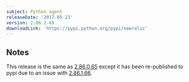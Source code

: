 ```yaml
---
subject: Python agent
releaseDate: '2017-05-23'
version: 2.86.2.68
downloadLink: 'https://pypi.python.org/pypi/newrelic'
---
```


## Notes

This release is the same as [2.86.0.65](/docs/release-notes/agent-release-notes/python-release-notes/python-agent-286065) except it has been re-published to pypi due to an issue with [2.86.1.66](/docs/release-notes/agent-release-notes/python-release-notes/python-agent-286166).
